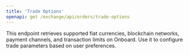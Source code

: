 ```yaml
---
title: 'Trade Options'
openapi: get /exchange/api/orders/trade-options
---
```


This endpoint retrieves supported fiat currencies, blockchain networks, payment channels, and transaction limits on Onboard. Use it to configure trade parameters based on user preferences.